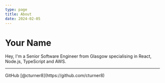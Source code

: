 ```yaml
---
type: page
title: About
date: 2024-02-05
---
```


# Your Name

Hey, I'm a Senior Software Engineer from Glasgow specialising in React, Node.js, TypeScript and AWS.

---

<div>GitHub [@cturner8](https://github.com/cturner8)</div>
